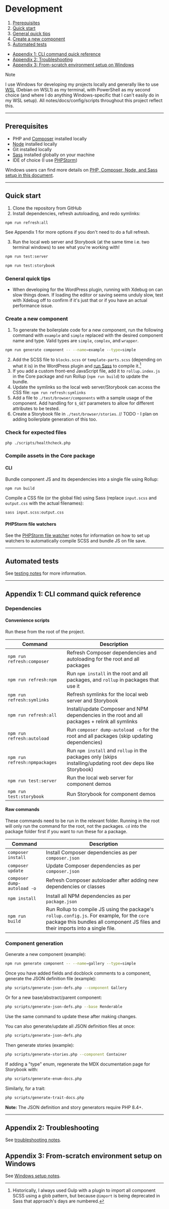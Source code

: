 
<Meta title="Documentation/Development"/>

# Development

1. [Prerequisites](#prerequisites)
2. [Quick start](#quick-start)
3. [General quick tips](#general-quick-tips)
4. [Create a new component](#create-a-new-component)
5. [Automated tests](#automated-tests)

- [Appendix 1: CLI command quick reference](#appendix-1-cli-command-quick-reference)
- [Appendix 2: Troubleshooting](./notes/troubleshooting.md)
- [Appendix 3: From-scratch environment setup on Windows](./notes/windows.md)

> [!NOTE]
> I use Windows for developing my projects locally and generally like to
> use [WSL](https://learn.microsoft.com/en-us/windows/wsl/) (Debian on WSL1) as my terminal, with PowerShell as my
> second
> choice (and where I do anything Windows-specific that I can't easily do in my WSL setup). All
> notes/docs/config/scripts
> throughout this project reflect this.

---
## Prerequisites

- PHP and [Composer](https://getcomposer.org) installed locally
- [Node](https://nodejs.org) installed locally
- Git installed locally
- [Sass](https://sass-lang.com) installed globally on your machine
- IDE of choice (I use [PHPStorm](https://www.jetbrains.com/phpstorm/))

Windows users can find more details
on [PHP, Composer, Node, and Sass setup in this document](./notes/windows.md).

---
## Quick start

1. Clone the repository from GitHub
2. Install dependencies, refresh autoloading, and redo symlinks:

```bash
npm run refresh:all
```
See Appendix 1 for more options if you don't need to do a full refresh.

3. Run the local web server and Storybook (at the same time i.e. two terminal windows) to see what you're working with!
```bash
npm run test:server
```
```bash
npm run test:storybook
```

### General quick tips

- When developing for the WordPress plugin, running with Xdebug on can slow things down. If loading the editor or saving
seems unduly slow, test with Xdebug off to confirm if it's just that or if you have an actual performance issue.

### Create a new component

1. To generate the boilerplate code for a new component, run the following command with `example` and `simple` replaced
with the desired component name and type. Valid types are `simple`, `complex`, and `wrapper`.

```bash
npm run generate component -- --name=example --type=simple
```

2. Add the SCSS file to `blocks.scss` or `template-parts.scss` (depending on what it is) in the WordPress plugin and [run Sass](./notes/sass.md) to compile it.[^1]
3. If you add a custom front-end JavaScript file, add it to `rollup.index.js` in the Core package and run Rollup (`npm run build`) to update the bundle.
4. Update the symlinks so the local web server/Storybook can access the CSS file: `npm run refresh:symlinks`
5. Add a file to `./test/browser/components` with a sample usage of the component. Add handling for `$_GET` parameters
to allow for different attributes to be tested.
6. Create a Storybook file in `./test/browser/stories`. // TODO - I plan on adding boilerplate generation of this too.

### Check for expected files

```bash
php ./scripts/healthcheck.php
```

### Compile assets in the Core package

#### CLI

Bundle component JS and its dependencies into a single file using Rollup:

```bash
npm run build
```

Compile a CSS file (or the global file) using Sass (replace `input.scss` and `output.css` with the actual filenames):

```bash
sass input.scss:output.css
```

#### PHPStorm file watchers

See the [PHPStorm file watcher](./notes/phpstorm.md#sass-file-watcher) notes for information on how to set up watchers to automatically compile SCSS and bundle JS on file save.


[^1]: Historically, I
always used Gulp with a plugin to import all component SCSS using a glob pattern, but because `@import` is being
deprecated in Sass that approach's days are numbered.

---
## Automated tests

See [testing notes](./notes/testing.md) for more information.

---
## Appendix 1: CLI command quick reference

### Dependencies

#### Convenience scripts

Run these from the root of the project.

| Command                       | Description                                                                                                  |
|-------------------------------|--------------------------------------------------------------------------------------------------------------|
| `npm run refresh:composer`    | Refresh Composer dependencies and autoloading for the root and all packages                                  |
| `npm run refresh:npm`         | Run `npm install` in the root and all packages, and `rollup` in packages that use it                         |
| `npm run refresh:symlinks`    | Refresh symlinks for the local web server and Storybook                                                      |
| `npm run refresh:all`         | Install/update Composer and NPM dependencies in the root and all packages + relink all symlinks              |
| `npm run refresh:autoload`    | Run `composer dump-autoload -o` for the root and all packages (skip updating dependencies)                   |
| `npm run refresh:npmpackages` | Run `npm install` and `rollup` in the packages only (skips installing/updating root dev deps like Storybook) |
| `npm run test:server`         | Run the local web server for component demos                                                                 |
| `npm run test:storybook`      | Run Storybook for component demos                                                                            |

#### Raw commands

These commands need to be run in the relevant folder. Running in the root will only run the command for the root, not the packages. `cd` into the package folder first if you want to run these for a package.

| Command                     | Description                                                                                                                                                                    |
|-----------------------------|--------------------------------------------------------------------------------------------------------------------------------------------------------------------------------|
| `composer install`          | Install Composer dependencies as per `composer.json`                                                                                                                           |
| `composer update`           | Update Composer dependencies as per `composer.json`                                                                                                                            |
| `composer dump-autoload -o` | Refresh Composer autoloader after adding new dependencies or classes                                                                                                           |
| `npm install`               | Install all NPM dependencies as per `package.json`                                                                                                                             |
| `npm run build`             | Run Rollup to compile JS using the package's `rollup.config.js`. For example, for the `core` package this bundles all component JS files and their imports into a single file. |

### Component generation

Generate a new component (example):

```bash
npm run generate component -- --name=gallery --type=simple
```

Once you have added fields and docblock comments to a component, generate the JSON definition file (example):

```bash
php scripts/generate-json-defs.php --component Gallery
```

Or for a new base/abstract/parent component:

```bash
php scripts/generate-json-defs.php --base Renderable
```

Use the same command to update these after making changes.

You can also generate/update all JSON definition files at once:

```bash
php scripts/generate-json-defs.php
```

Then generate stories (example):

```bash
php scripts/generate-stories.php --component Container
```

If adding a "type" enum, regenerate the MDX documentation page for Storybook with:

```bash
php scripts/generate-enum-docs.php
```

Similarly, for a trait:

```bash
php scripts/generate-trait-docs.php
```

**Note:** The JSON definition and story generators require PHP 8.4+.

---
## Appendix 2: Troubleshooting

See [troubleshooting notes](./notes/troubleshooting.md).

## Appendix 3: From-scratch environment setup on Windows

See [Windows setup notes](./notes/windows.md).

